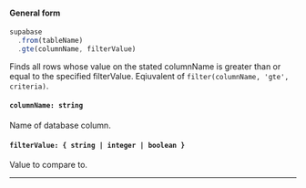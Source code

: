 
#### General form
<!-- prettier-ignore -->
```js {3} 
supabase
  .from(tableName)
  .gte(columnName, filterValue)
```
Finds all rows whose value on the stated columnName is greater than or equal to the specified filterValue. Eqiuvalent of `filter(columnName, 'gte', criteria)`.

#### `columnName: string`
Name of database column.

#### `filterValue: { string | integer | boolean }`
Value to compare to.

---